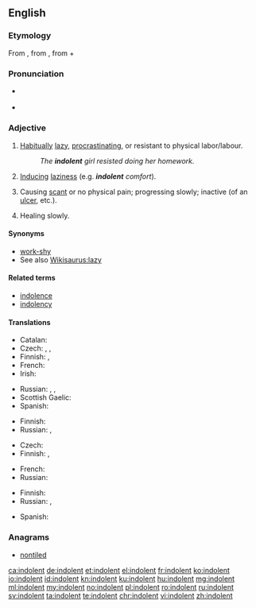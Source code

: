 {{was wotd|2008|December|18}}
==English==

===Etymology===
From {{etyl|fr|en}} {{term|indolent|lang=fr}}, from {{etyl|la|en}} {{term|indolentem|lang=la}}, from {{term|in-||not|lang=la}} + {{term/t|la|dolēns||pain}}

===Pronunciation===
* {{a|UK|US}} {{IPA|/ˈɪn.dəl.ənt/}}
* {{audio|en-us-indolent.ogg|Audio (US)|lang=en}}

===Adjective===
{{en-adj}}

# [[habitually|Habitually]] [[lazy]], [[procrastinate|procrastinating]], or resistant to physical labor/labour.
#: ''The '''indolent''' girl resisted doing her homework.''
# [[induce|Inducing]] [[laziness]] (e.g. '''''indolent''' comfort'').
# {{context|medicine|lang=en}} Causing [[scant]] or no physical pain; progressing slowly; inactive (of an [[ulcer]], etc.).
# {{context|medicine|lang=en}} Healing slowly.

====Synonyms====
* [[work-shy]]
* See also [[Wikisaurus:lazy]]

====Related terms====
* [[indolence]]
* [[indolency]]

====Translations====
{{trans-top|habitually lazy}}
* Catalan: {{t+|ca|indolent}}
* Czech: {{t|cs|lhostejný|m}}, {{t+|cs|líný|m}}, {{t|cs|indolentní|m}}
* Finnish: {{t+|fi|saamaton}}, {{t+|fi|veltto}}
* French: {{t+|fr|indolent}}
* Irish: {{t|ga|sácráilte}}
{{trans-mid}}
* Russian: {{t+|ru|ленивый|tr=lenívyj}}, {{t+|ru|праздный|tr=prázdnyj}}, {{t+|ru|бездеятельный|tr=bezdéjatelʹnyj}}
* Scottish Gaelic: {{t|gd|leisg}}
* Spanish: {{t|es|indolente}}
{{trans-bottom}}

{{trans-top|inducing laziness}}
* Finnish: {{t|fi|veltostuttava}}
* Russian: {{t|ru|[[способствовать|способствующий]] [[праздность|праздности]]|tr=sposóbstvujuščij prázdnosti|sc=Cyrl}}, {{t|ru|разнеживающий|tr=raznéživajuščij|sc=Cyrl}}
{{trans-mid}}
{{trans-bottom}}

{{trans-top|medicine: causing scant or no physical pain}}
* Czech: {{t|cs|nebolestivý|m}}
* Finnish: {{t|fi|indolentti}}, {{t+|fi|kivuton}}
{{trans-mid}}
* French: {{t+|fr|indolent}}
* Russian: {{t+|ru|безболе́зненный|sc=Cyrl}}
{{trans-bottom}}

{{trans-top|medicine: healing slowly}}
* Finnish: {{t|fi|itsepintainen}}
* Russian: {{t|ru|[[медленно]] [[заживать|заживающий]]|tr=médlenno zaživájuščij|sc=Cyrl}}, {{t+|ru|вялотеку́щий|sc=Cyrl}}
{{trans-mid}}
* Spanish: {{t|es|indolente}}
{{trans-bottom}}

===Anagrams===
* [[nontiled#English|nontiled]]

[[ca:indolent]]
[[de:indolent]]
[[et:indolent]]
[[el:indolent]]
[[fr:indolent]]
[[ko:indolent]]
[[io:indolent]]
[[id:indolent]]
[[kn:indolent]]
[[ku:indolent]]
[[hu:indolent]]
[[mg:indolent]]
[[ml:indolent]]
[[my:indolent]]
[[no:indolent]]
[[pl:indolent]]
[[ro:indolent]]
[[ru:indolent]]
[[sv:indolent]]
[[ta:indolent]]
[[te:indolent]]
[[chr:indolent]]
[[vi:indolent]]
[[zh:indolent]]